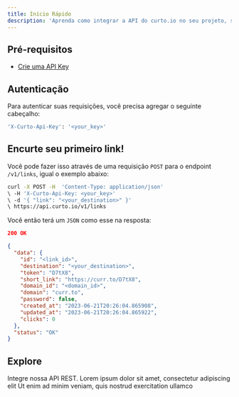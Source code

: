 ```yaml
---
title: Início Rápido
description: 'Aprenda como integrar a API do curto.io no seu projeto, sem perder sua marca!'
---
```


## Pré-requisitos

- [Crie uma API Key](https://curto.io/profile/developer)

## Autenticação

Para autenticar suas requisições, você precisa agregar o seguinte cabeçalho:

```bash
'X-Curto-Api-Key': '<your_key>'
```

## Encurte seu primeiro link!

Você pode fazer isso através de uma requisição `POST` para o endpoint `/v1/links`, igual o exemplo abaixo:

```bash
curl -X POST -H  'Content-Type: application/json'
\ -H 'X-Curto-Api-Key: <your_key>' 
\ -d '{ "link": "<your_destination>" }' 
\ https://api.curto.io/v1/links
```

Você então terá um `JSON` como esse na resposta:

```json
200 OK

{
  "data": {
    "id": "<link_id>",
    "destination": "<your_destination>",
    "token": "D7tX8",
    "short_link": "https://curr.to/D7tX8",
    "domain_id": "<domain_id>",
    "domain": "curr.to",
    "password": false,
    "created_at": "2023-06-21T20:26:04.865908",
    "updated_at": "2023-06-21T20:26:04.865922",
    "clicks": 0
  },
  "status": "OK"
}
```

## Explore

<CardGroup cols={2}>
  <Card title="Referência da API" icon="file"  href="https://docs.curto.io/api-reference" >
    Integre nossa API REST.
  </Card>
  <Card title="Integrações" icon="square-2">
    Lorem ipsum dolor sit amet, consectetur adipiscing elit
  </Card>
  <Card title="Third Card" icon="square-3">
    Ut enim ad minim veniam, quis nostrud exercitation ullamco
  </Card>
</CardGroup>